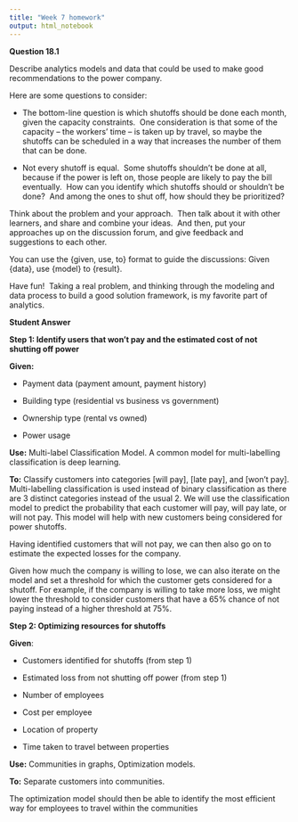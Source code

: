 ```yaml
---
title: "Week 7 homework"
output: html_notebook
---
```


**Question 18.1**

Describe analytics models and data that could be used to make good recommendations to the power company.

Here are some questions to consider:

-   The bottom-line question is which shutoffs should be done each month, given the capacity constraints.  One consideration is that some of the capacity – the workers’ time – is taken up by travel, so maybe the shutoffs can be scheduled in a way that increases the number of them that can be done.

-   Not every shutoff is equal.  Some shutoffs shouldn’t be done at all, because if the power is left on, those people are likely to pay the bill eventually.  How can you identify which shutoffs should or shouldn’t be done?  And among the ones to shut off, how should they be prioritized?

Think about the problem and your approach.  Then talk about it with other learners, and share and combine your ideas.  And then, put your approaches up on the discussion forum, and give feedback and suggestions to each other.

You can use the {given, use, to} format to guide the discussions: Given {data}, use {model} to {result}.

Have fun!  Taking a real problem, and thinking through the modeling and data process to build a good solution framework, is my favorite part of analytics.

**Student Answer**

**Step 1: Identify users that won't pay and the estimated cost of not shutting off power**

**Given:**

-   Payment data (payment amount, payment history)

-   Building type (residential vs business vs government)

-   Ownership type (rental vs owned)

-   Power usage

**Use:** Multi-label Classification Model. A common model for multi-labelling classification is deep learning.

**To:** Classify customers into categories [will pay], [late pay], and [won't pay]. Multi-labelling classification is used instead of binary classification as there are 3 distinct categories instead of the usual 2. We will use the classification model to predict the probability that each customer will pay, will pay late, or will not pay. This model will help with new customers being considered for power shutoffs.

Having identified customers that will not pay, we can then also go on to estimate the expected losses for the company.

Given how much the company is willing to lose, we can also iterate on the model and set a threshold for which the customer gets considered for a shutoff. For example, if the company is willing to take more loss, we might lower the threshold to consider customers that have a 65% chance of not paying instead of a higher threshold at 75%.

**Step 2: Optimizing resources for shutoffs**

**Given**:

-   Customers identified for shutoffs (from step 1)

-   Estimated loss from not shutting off power (from step 1)

-   Number of employees

-   Cost per employee

-   Location of property

-   Time taken to travel between properties

**Use:** Communities in graphs, Optimization models.

**To:** Separate customers into communities.

The optimization model should then be able to identify the most efficient way for employees to travel within the communities
